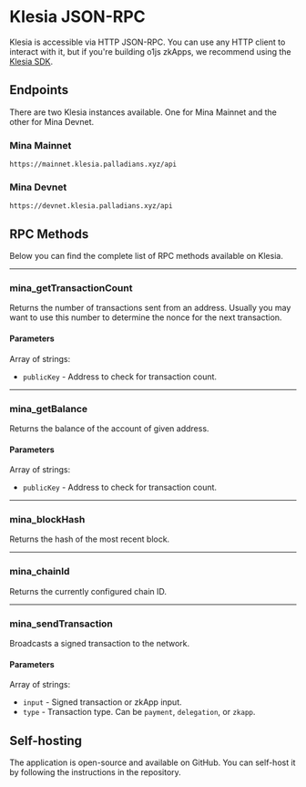 # Klesia JSON-RPC

Klesia is accessible via HTTP JSON-RPC. You can use any HTTP client to interact with it, but if you're building o1js zkApps, we recommend using the [Klesia SDK](/klesia/sdk).

## Endpoints

There are two Klesia instances available. One for Mina Mainnet and the other for Mina Devnet.

### Mina Mainnet

```
https://mainnet.klesia.palladians.xyz/api
```

### Mina Devnet

```
https://devnet.klesia.palladians.xyz/api
```

## RPC Methods

Below you can find the complete list of RPC methods available on Klesia.

---

### mina_getTransactionCount

Returns the number of transactions sent from an address. Usually you may want to use this number to determine the nonce for the next transaction.

#### Parameters

Array of strings:
- `publicKey` - Address to check for transaction count.

---

### mina_getBalance

Returns the balance of the account of given address.

#### Parameters

Array of strings:
- `publicKey` - Address to check for transaction count.

---

### mina_blockHash

Returns the hash of the most recent block.

---

### mina_chainId

Returns the currently configured chain ID.

---

### mina_sendTransaction

Broadcasts a signed transaction to the network.

#### Parameters

Array of strings:
- `input` - Signed transaction or zkApp input.
- `type` - Transaction type. Can be `payment`, `delegation`, or `zkapp`.

## Self-hosting

The application is open-source and available on GitHub. You can self-host it by following the instructions in the repository.
